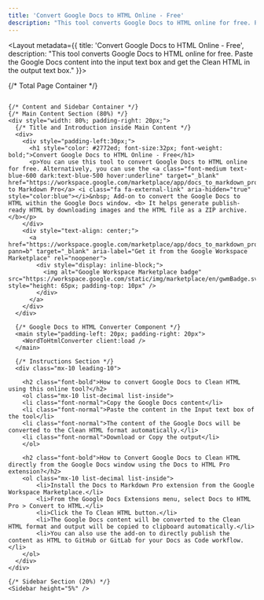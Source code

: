 ---
title: 'Convert Google Docs to HTML Online - Free'
description: "This tool converts Google Docs to HTML online for free. Paste the Google Docs content into the input text box and get the output in the output text box."
---


<Layout metadata={{ title: 'Convert Google Docs to HTML Online - Free', description: "This tool converts Google Docs to HTML online for free. Paste the Google Docs content into the input text box and get the Clean HTML in the output text box." }}>
  
  {/* Total Page Container */}
  <div style="display: flex;">
    
    {/* Content and Sidebar Container */}
    {/* Main Content Section (80%) */}
    <div style="width: 80%; padding-right: 20px;">
      {/* Title and Introduction inside Main Content */}
      <div>
        <div style="padding-left:30px;">
          <h1 style="color: #2772ed; font-size:32px; font-weight: bold;">Convert Google Docs to HTML Online - Free</h1>
          <p>You can use this tool to convert Google Docs to HTML online for free. Alternatively, you can use the <a class="font-medium text-blue-600 dark:text-blue-500 hover:underline" target="_blank" href="https://workspace.google.com/marketplace/app/docs_to_markdown_pro/483386994804">Docs to Markdown Pro</a> <i class="fa fa-external-link" aria-hidden="true" style="color:blue"></i>&nbsp; Add-on to convert the Google Docs to HTML within the Google Docs window. <b> It helps generate publish-ready HTML by downloading images and the HTML file as a ZIP archive.</b></p>
        </div>
        <div style="text-align: center;">
          <a href="https://workspace.google.com/marketplace/app/docs_to_markdown_pro/483386994804?pann=b" target="_blank" aria-label="Get it from the Google Workspace Marketplace" rel="noopener">
            <div style="display: inline-block;">
              <img alt="Google Workspace Marketplace badge" src="https://workspace.google.com/static/img/marketplace/en/gwmBadge.svg?" style="height: 65px; padding-top: 10px" />
            </div>
          </a>
        </div>
      </div>

      {/* Google Docs to HTML Converter Component */}
      <main style="padding-left: 20px; padding-right: 20px">
        <WordToHtmlConverter client:load />
      </main>

      {/* Instructions Section */}
      <div class="mx-10 leading-10">

        <h2 class="font-bold">How to convert Google Docs to Clean HTML using this online tool?</h2>
        <ol class="mx-10 list-decimal list-inside">
        <li class="font-normal">Copy the Google Docs content</li>
        <li class="font-normal">Paste the content in the Input text box of the tool</li>
        <li class="font-normal">The content of the Google Docs will be converted to the Clean HTML format automatically.</li>
        <li class="font-normal">Download or Copy the output</li>
        </ol>

        <h2 class="font-bold">How to Convert Google Docs to Clean HTML directly from the Google Docs window using the Docs to HTML Pro extension?</h2>
        <ol class="mx-10 list-decimal list-inside">
            <li>Install the Docs to Markdown Pro extension from the Google Workspace Marketplace.</li>
            <li>From the Google Docs Extensions menu, select Docs to HTML Pro > Convert to HTML.</li>
            <li>Click the To Clean HTML button.</li>
            <li>The Google Docs content will be converted to the Clean HTML format and output will be copied to clipboard automatically.</li>
            <li>You can also use the add-on to directly publish the content as HTML to GitHub or GitLab for your Docs as Code workflow.</li>
        </ol>
      </div>
    </div>
    
    {/* Sidebar Section (20%) */}
    <Sidebar height="5%" />
  </div>
</Layout>
